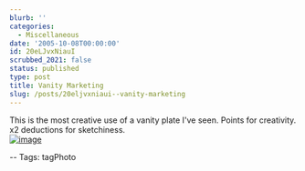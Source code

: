 ```yaml
---
blurb: ''
categories:
  - Miscellaneous
date: '2005-10-08T00:00:00'
id: 20eLJvxNiauI
scrubbed_2021: false
status: published
type: post
title: Vanity Marketing
slug: /posts/20eljvxniaui--vanity-marketing
---
```


This is the most creative use of a vanity plate I've seen. Points
for creativity. x2 deductions for sketchiness.  
[![image](https://photos1.blogger.com/blogger/2691/1643/400/20051008_151010a.jpg)](http://photos1.blogger.com/blogger/2691/1643/1600/20051008_151010a.jpg)
  
-- Tags: tagPhoto
